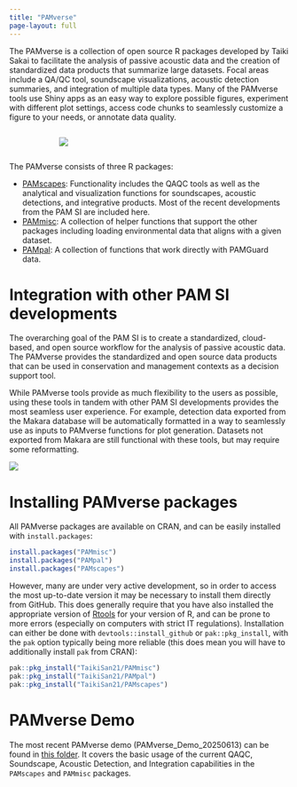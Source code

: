 ```yaml
---
title: "PAMverse"
page-layout: full
---
```


The PAMverse is a collection of open source R packages developed by Taiki Sakai to facilitate the analysis of passive acoustic data and the creation of standardized data products that summarize large datasets. Focal areas include a QA/QC tool, soundscape visualizations, acoustic detection summaries, and integration of multiple data types. Many of the PAMverse tools use Shiny apps as an easy way to explore possible figures, experiment with different plot settings, access code chunks to seamlessly customize a figure to your needs, or annotate data quality. 

::::: columns
::: {.column width="15%"}

:::
::: {.column width="70%"}
![](content/images/Index/PAMverse.triangle.png)
:::
::: {.column width="15%"}

:::
:::::


The PAMverse consists of three R packages: 

  * [PAMscapes](https://github.com/TaikiSan21/PAMscapes): Functionality includes the QAQC tools as well as the analytical and visualization functions for soundscapes, acoustic detections, and integrative products. Most of the recent developments from the PAM SI are included here. 
  * [PAMmisc](https://github.com/TaikiSan21/PAMmisc): A collection of helper functions that support the other packages including loading environmental data that aligns with a given dataset. 
  * [PAMpal](https://github.com/TaikiSan21/PAMpal): A collection of functions that work directly with PAMGuard data.

# Integration with other PAM SI developments
The overarching goal of the PAM SI is to create a standardized, cloud-based, and open source workflow for the analysis of passive acoustic data. The PAMverse provides the standardized and open source data products that can be used in conservation and management contexts as a decision support tool. 

While PAMverse tools provide as much flexibility to the users as possible, using these tools in tandem with other PAM SI developments provides the most seamless user experience. For example, detection data exported from the Makara database will be automatically formatted in a way to seamlessly use as inputs to PAMverse functions for plot generation. Datasets not exported from Makara are still functional with these tools, but may require some reformatting. 

![](content/images/Index/Cloud.analysis.png)

# Installing PAMverse packages
All PAMverse packages are available on CRAN, and can be easily installed with `install.packages`:
```r
install.packages("PAMmisc")
install.packages("PAMpal")
install.packages("PAMscapes")
```
However, many are under very active development, so in order to access the most up-to-date version it may be necessary to install them directly from GitHub. This does generally require that you have also installed the appropriate version of [Rtools](https://cran.r-project.org/bin/windows/Rtools/) for your version of R, and can be prone to more errors (especially on computers with strict IT regulations). Installation can either be done with `devtools::install_github` or `pak::pkg_install`, with the `pak` option typically being more reliable (this does mean you will have to additionally install `pak` from CRAN):
```r
pak::pkg_install("TaikiSan21/PAMmisc")
pak::pkg_install("TaikiSan21/PAMpal")
pak::pkg_install("TaikiSan21/PAMscapes")
```

# PAMverse Demo
The most recent PAMverse demo (PAMverse_Demo_20250613) can be found in [this folder](https://drive.google.com/drive/folders/13SXdQFlfSZIIAsJyFrEAsOnSrZZ-U0Ra?usp=drive_link). It covers the basic usage of the current QAQC, Soundscape, Acoustic Detection, and Integration capabilities in the `PAMscapes` and `PAMmisc` packages. 